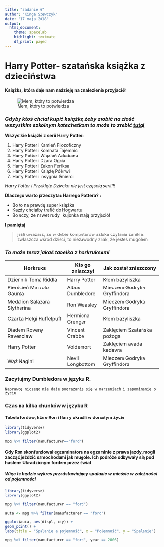 ```yaml
---
title: "zadanie 6"
author: "Kinga Szewczyk"
date: "17 maja 2018"
output:
  html_document:
    theme: spacelab
    highlight: textmate
    df_print: paged
---
```


# **Harry Potter- szatańska książka z dzieciństwa**


#### Książka, która daje nam nadzieję na znalezienie przyjaciół

![Mem, który to potwierdza](harry.jpg)

### *Gdyby ktoś chciał kupić książkę żeby zrobić na złość wszystkim szkolnym katechetkom to może to zrobić [tutaj](https://merlin.pl/pakiet-harry-potter-tomy-1-7-jk-rowling/7321885/?gclid=Cj0KCQjw0PTXBRCGARIsAKNYfG1S2xcON1cMzCm-kuSq8ucbEB0xAKTS4ROP2ixeysokDUifZy7SUQMaAsXjEALw_wcB&gclsrc=aw.ds)*

**Wszystkie książki z serii Harry Potter:**

1. Harry Potter i Kamień Filozoficzny
2. Harry Potter i Komnata Tajemnic
3. Harry Potter i Więzień Azkabanu
4. Harry Potter i Czara Ognia
4. Harry Potter i Zakon Feniksa
5. Harry Potter i Książę Półkrwi
7. Harry Potter i Insygnia Śmierci

*Harry Potter i Przeklęte Dziecko nie jest częścią serii!!!*

**Dlaczego warto przeczytać Harrego Pottera? :**

- Bo to na prawdę super książka
- Każdy chciałby trafić do Hogwartu
- Bo uczy, że nawet rudy i kujonka mają przyjaciół

**I pamiętaj **

> jeśli uważasz, ze w dobie komputerów sztuka czytania zanikła, zwłaszcza wśród dzieci, to niezawodny znak, że jesteś mugolem

### *To może teraz jakaś tabelka z horkruksami*

| Horkruks                     | Kto go zniszczył | Jak został zniszczony       |
|------------------------------|------------------|-----------------------------|
| Dziennik Toma Riddla         | Harry Potter     | Kłem bazyliszka             |
| Pierścień Marvolo Gaunta     | Albus Dumbledore | Mieczem Godryka Gryffindora |
| Medalion Salazara Slytherina | Ron Weasley      | Mieczem Godryka Gryffindora |
| Czarka Helgi Huffelpuff      | Hermiona Grenger | Kłem bazyliszka             |
| Diadem Roveny Ravenclaw      | Vincent Crabbe   | Zaklęciem Szatańska pożoga  |
| Harry Potter                 | Voldemort        | Zaklęciem avada kedavra     |
| Wąż Nagini                   | Nevil Longbottom | Mieczem Godryka Gryffindora |

### Zacytujmy Dumbledora w języku R. 

`Naprawdę niczego nie daje pogrążanie się w marzeniach i zapominanie o życiu`


### Czas na kilka chunków w języku R

#### Tabela fordów, które Ron i Harry ukradli w dorosłym życiu

```r
library(tidyverse)
library(ggplot2)

```

```r

mpg %>% filter(manufacturer=="ford")
```



#### Gdy Ron skonfundował egzaminatora na egzaminie z prawa jazdy, mogli zacząć jeździć samochodami jak mugole. Ich podróże odbywały się pod hasłem: Ukradzionym fordem przez świat

##### Więc tu będzie wykres przedstawiający spalanie w mieście w zależności od pojemności 

```r
library(tidyverse)
library(ggplot2)

mpg %>% filter(manufacturer == "ford")

auta <- mpg %>% filter(manufacturer == "ford")

ggplot(auta, aes(displ, cty)) + 
geom_point() +
labs(title = "Spalanie a pojemność", x = "Pojemność", y = "Spalanie")
```



```r
mpg %>% filter(manufacturer == "ford", year == 2006)
```

